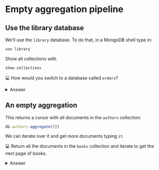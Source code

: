 # Empty aggregation pipeline

## Use the library database

We'll use the `library` database. To do that, in a MongoDB shell type in:

```js
use library
```

Show all collections with

```js
show collections
```

💻 How would you switch to a database called `orders`?

<details>
<summary>Answer</summary>
<div>

```js
use orders
```
</div>
</details>

## An empty aggregation

This returns a cursor with all documents in the `authors` collection:

```js
db.authors.aggregate([])
```

We can iterate over it and get more documents typing `it`. 

💻 Return all the documents in the `books` collection and iterate to get the next page of books.

<details>
<summary>Answer</summary>
<div>

```js
db.books.aggregate([])
it
```
</div>
</details>